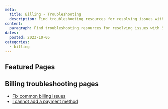 ```yaml
---
meta:
  title: Billing - Troubleshooting
  description: Find troubleshooting resources for resolving issues with Scaleway Billing.
content:
  paragraph: Find troubleshooting resources for resolving issues with Scaleway Billing.
dates:
  posted: 2023-10-05
categories:
  - billing
---
```


<ProductHeader
  productName="Billing troubleshooting"
  productLogo="accountBilling"
  description="Discover how to solve the most common issues with Scaleway Billing"
/>

## Featured Pages

<Grid>
    <DefaultCard
      title="Billing FAQ"
      description="General info on Scaleway accounts."
      url="/faq/billing/"
      label="See more"
    />
    <DefaultCard
      title="How to add a payment method"
      description="Step-by-step guide to adding a payment method to your Scaleway account."
      url="/billing/how-to/add-payment-method/"
      label="See more"
    />
    <DefaultCard
      title="How to change your payment method"
      description="Learn how to update and manage your payment method in the Scaleway console."
      url="/billing/how-to/change-payment-method/"
      label="See more"
    />
</Grid>
<Grid>
    <DefaultCard
      title="How to change your billing information"
      description="Instructions for changing your billing information in the Scaleway console."
      url="/billing/how-to/change-billing-information/"
      label="See more"
    />
    <DefaultCard
      title="Reading an invoice"
      description="Learn more about the information displayed in a Scaleway invoice."
      url="/billing/additional-content/reading-an-invoice/"
      label="See more"
    />
</Grid>

## Billing troubleshooting pages

- [Fix common billing issues](/billing/troubleshooting/fix-common-billing-issues/)
- [I cannot add a payment method](/billing/troubleshooting/cannot-add-payment-method/)
